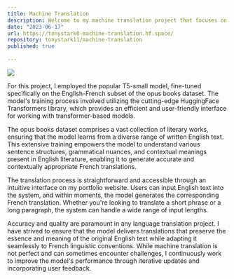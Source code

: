 ```yaml
---
title: Machine Translation
description: Welcome to my machine translation project that focuses on translating English text into French! Leveraging the power of machine learning and natural language processing, I have developed a system capable of accurately converting English sentences and paragraphs into their French equivalents.
date: "2023-06-17"
url: https://tonystark0-machine-translation.hf.space/
repository: tonystark11/machine-translation
published: true
  
---
```



[![](/machine-translation.png)](https://tonystark0-machine-translation.hf.space/)

For this project, I employed the popular T5-small model, fine-tuned specifically on the English-French subset of the opus books dataset. The model's training process involved utilizing the cutting-edge HuggingFace Transformers library, which provides an efficient and user-friendly interface for working with transformer-based models.

The opus books dataset comprises a vast collection of literary works, ensuring that the model learns from a diverse range of written English text. This extensive training empowers the model to understand various sentence structures, grammatical nuances, and contextual meanings present in English literature, enabling it to generate accurate and contextually appropriate French translations.

The translation process is straightforward and accessible through an intuitive interface on my portfolio website. Users can input English text into the system, and within moments, the model generates the corresponding French translation. Whether you're looking to translate a short phrase or a long paragraph, the system can handle a wide range of input lengths.

Accuracy and quality are paramount in any language translation project. I have strived to ensure that the model delivers translations that preserve the essence and meaning of the original English text while adapting it seamlessly to French linguistic conventions. While machine translation is not perfect and can sometimes encounter challenges, I continuously work to improve the model's performance through iterative updates and incorporating user feedback.


